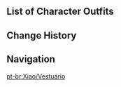 {{CharacterTabs}}

==List of Character Outfits==
{{Outfits by Category Table|Xiao Outfits|nocharacter=1}}

==Change History==
{{Change History|1.3}}

==Navigation==
{{Character Navbox|link type=outfits}}
[[pt-br:Xiao/Vestuário]]
